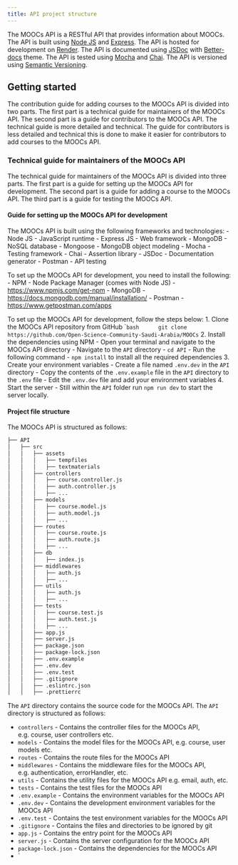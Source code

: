 ```yaml
---
title: API project structure
---
```


The MOOCs API is a RESTful API that provides information about MOOCs. The API is built using [Node JS](https://nodejs.org/en/) and [Express](https://expressjs.com/). The API is hosted for development on [Render](https://www.render.com). The API is documented using [JSDoc](https://jsdoc.app/) with [Better-docs](https://github.com/SoftwareBrothers/better-docs) theme. The API is tested using [Mocha](https://mochajs.org/) and [Chai](http://chaijs.com/). The API is versioned using [Semantic Versioning](https://semver.org/).

## Getting started
The contribution guide for adding courses to the MOOCs API is divided into two parts. The first part is a technical guide for maintainers of the MOOCs API. The second part is a guide for contributors to the MOOCs API. The technical guide is more detailed and technical. The guide for contributors is less detailed and technical this is done to make it easier for contributors to add courses to the MOOCs API.

### Technical guide for maintainers of the MOOCs API
The technical guide for maintainers of the MOOCs API is divided into three parts. The first part is a guide for setting up the MOOCs API for development. The second part is a guide for adding a course to the MOOCs API. The third part is a guide for testing the MOOCs API.

#### Guide for setting up the MOOCs API for development
The MOOCs API is built using the following frameworks and technologies:
- Node JS - JavaScript runtime
- Express JS - Web framework
- MongoDB - NoSQL database
- Mongoose - MongoDB object modeling
- Mocha - Testing framework
- Chai - Assertion library
- JSDoc - Documentation generator
- Postman - API testing

To set up the MOOCs API for development, you need to install the following:
- NPM - Node Package Manager (comes with Node JS) - [https://www.npmjs.com/get-npm](https://www.npmjs.com/get-npm)
- MongoDB - [https://docs.mongodb.com/manual/installation/](https://docs.mongodb.com/manual/installation/)
- Postman - [https://www.getpostman.com/apps](https://www.getpostman.com/apps)


To set up the MOOCs API for development, follow the steps below:
1. Clone the MOOCs API repository from GitHub
    ```bash 
    git clone https://github.com/Open-Science-Community-Saudi-Arabia/MOOCs
    ``
2. Install the dependencies using NPM
   - Open your terminal and navigate to the MOOCs API directory
   - Navigate to the `API` directory - `cd API`
   - Run the following command - `npm install` to install all the required dependencies
3. Create your environment variables
   - Create a file named `.env.dev` in the `API` directory
   - Copy the contents of the `.env.example` file in the `API` directory to the `.env` file
   - Edit the `.env.dev` file and add your environment variables
4. Start the server
   - Still within the `API` folder run `npm run dev` to start the server locally.
  

#### Project file structure
The MOOCs API is structured as follows:

```bash
├── API
│   ├── src
│   │   ├── assets
│   │   │   ├── tempfiles
│   │   │   ├── textmaterials
│   │   ├── controllers
│   │   │   ├── course.controller.js
│   │   │   ├── auth.controller.js
│   │   │   ├── ...
│   │   ├── models
│   │   │   ├── course.model.js
│   │   │   ├── auth.model.js
│   │   │   ├── ...
│   │   ├── routes
│   │   │   ├── course.route.js
│   │   │   ├── auth.route.js
│   │   │   ├── ...
│   │   ├── db
│   │   │   ├── index.js
│   │   ├── middlewares
│   │   │   ├── auth.js
│   │   │   ├── ...
│   │   ├── utils
│   │   │   ├── auth.js
│   │   │   ├── ...
│   │   ├── tests
│   │   │   ├── course.test.js
│   │   │   ├── auth.test.js
│   │   │   ├── ...
│   │   ├── app.js
│   │   ├── server.js
│   │   ├── package.json
│   │   ├── package-lock.json
│   │   ├── .env.example
│   │   ├── .env.dev
│   │   ├── .env.test
│   │   ├── .gitignore
│   │   ├── .eslintrc.json
│   │   ├── .prettierrc

``` 





The `API` directory contains the source code for the MOOCs API. The `API` directory is structured as follows:

- `controllers` - Contains the controller files for the MOOCs API, e.g. course, user controllers etc.
- `models` - Contains the model files for the MOOCs API, e.g. course, user models etc.
- `routes` - Contains the route files for the MOOCs API
- `middlewares` - Contains the middleware files for the MOOCs API, e.g. authentication, errorHandler, etc.
- `utils` - Contains the utility files for the MOOCs API e.g. email, auth, etc.
- `tests` - Contains the test files for the MOOCs API
- `.env.example` - Contains the environment variables for the MOOCs API
- `.env.dev` - Contains the development environment variables for the MOOCs API
- `.env.test` - Contains the test environment variables for the MOOCs API
- `.gitignore` - Contains the files and directories to be ignored by git
- `app.js` - Contains the entry point for the MOOCs API
- `server.js` - Contains the server configuration for the MOOCs API
- `package-lock.json` - Contains the dependencies for the MOOCs API
- `